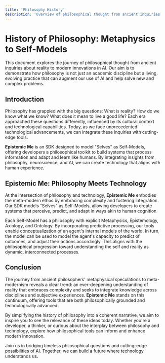 ```yaml
---
title: 'Philosophy History'
description: 'Overview of philosophical thought from ancient inquiries to modern AI'
---
```


# History of Philosophy: Metaphysics to Self-Models

This document explores the journey of philosophical thought from ancient inquiries about reality to modern innovations in AI. Our aim is to demonstrate how philosophy is not just an academic discipline but a living, evolving practice that can augment our use of AI and help solve new and complex problems.

## Introduction

Philosophy has grappled with the big questions: What is reality? How do we know what we know? What does it mean to live a good life? Each era approached these questions differently, influenced by its cultural context and technological capabilities. Today, as we face unprecedented technological advancements, we can integrate these inquiries with cutting-edge tools.

**Epistemic Me** is an SDK designed to model "Selves" as Self-Models, offering developers a philosophical toolkit to build systems that process information and adapt and learn like humans. By integrating insights from philosophy, neuroscience, and AI, we can create technology that aligns with human experience.

## Epistemic Me: Philosophy Meets Technology

At the intersection of philosophy and technology, **Epistemic Me** embodies the meta-modern ethos by embracing complexity and fostering integration. Our SDK models "Selves" as Self-Models, allowing developers to create systems that perceive, predict, and adapt in ways akin to human cognition.

Each Self-Model has a philosophy with explicit Metaphysics, Epistemology, Axiology, and Ontology. By incorporating predictive processing, our tools enable conceptualization of an agent's internal models of the world. In turn, the model can be used to model the agent's capacity to predict of outcomes, and adjust their actions accordingly. This aligns with the philosophical progression toward understanding the self and reality as dynamic, interconnected processes.

## Conclusion

The journey from ancient philosophers' metaphysical speculations to meta-modernism reveals a clear trend: an ever-deepening understanding of reality that embraces complexity and seeks to integrate knowledge across disciplines and subjective experiences. **Epistemic Me** stands on this continuum, offering tools that are both philosophically grounded and technologically advanced.

By simplifying the history of philosophy into a coherent narrative, we aim to inspire you to see the relevance of these ideas today. Whether you're a developer, a thinker, or curious about the interplay between philosophy and technology, explore how philosophical tools can inform and enhance modern innovation.

Join us in bridging timeless philosophical questions and cutting-edge possibilities of AI. Together, we can build a future where technology understands us. 